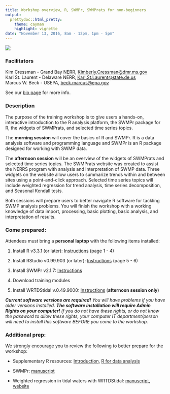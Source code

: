 ```yaml
---
title: Workshop overview, R, SWMPr, SWMPrats for non-beginners
output: 
  prettydoc::html_pretty:
    theme: cayman
    highlight: vignette
date: "November 13, 2016, 8am - 12pm, 1pm - 5pm"
---
```


![](imgs/workshop2016logo.png)

### Facilitators

Kim Cressman - Grand Bay NERR, [Kimberly.Cressman@dmr.ms.gov](mailto:Kimberly.Cressman@dmr.ms.gov)  
Kari St. Laurent - Delaware NERR, [Kari.St.Laurent@state.de.us](mailto:Kari.St.Laurent@state.de.us)  
Marcus W. Beck - USEPA, [beck.marcus@epa.gov](mailto:beck.marcus@epa.gov)

See our <a href="http://swmprats.net/swmprats-team" target="_parent">bio page</a> for more info.

### Description

The purpose of the training workshop is to give users a hands-on, interactive introduction to the R analysis platform, the SWMPr package for R, the widgets of SWMPrats, and selected time series topics.  

The **morning session** will cover the basics of R and SWMPr.  R is a data analysis software and programming language and SWMPr is an R package designed for working with SWMP data.  

The **afternoon session** will be an overview of the widgets of SWMPrats and selected time series topics.  The SWMPrats website was created to assist the NERRS program with analysis and interpretation of SWMP data.  Three widgets on the website allow users to summarize trends within and between sites using a point-and-click approach.  Selected time series topics will include weighted regression for trend analysis, time series decomposition, and Seasonal Kendall tests.  

Both sessions will prepare users to better navigate R software for tackling SWMP analysis problems.  You will finish the workshop with a working knowledge of data import, processing, basic plotting, basic analysis, and interpretation of results.  

### Come prepared:

Attendees must bring a **personal laptop** with the following items installed:

1) Install R v3.3.1 (or later): <a href="http://swmprats.net/workshop-2014/images/documents/R_install_guide.pdf" target="_parent">Instructions</a> (page 1 - 4)

2) Install RStudio v0.99.903 (or later): <a href="http://swmprats.net/workshop-2014/images/documents/R_install_guide.pdf" target="_parent">Instructions</a> (page 5 - 6)

3) Install SWMPr v2.1.7: [Instructions](https://fawda123.github.io/swmp_workshop_2016/content/SWMPr_install)

4) Download training modules

5) Install WRTDStidal v.0.49.9000: [Instructions](https://fawda123.github.io/swmp_workshop_2016/content/WRTDStidal_install) (**afternoon session only**)

***Current software versions are required!***  *You will have problems if you have older versions installed.* ***The software installation will require Admin Rights on your computer!***  *If you do not have these rights, or do not know the password to allow these rights, your computer IT department/person will need to install this software BEFORE you come to the workshop.*

### Additional prep:

We strongly encourage you to review the following to better prepare for the workshop:

* Supplementary R resources: <a href="http://swmprats.net/images/intro_to_R.pdf" target="_parent">Introduction</a>,  <a href="http://swmprats.net/images/R_for_data_analysis.pdf" target="_parent">R for data analysis</a>

* SWMPr: <a href="https://journal.r-project.org/archive/2016-1/beck.pdf" target = "_parent">manuscript</a>

* Weighted regression in tidal waters with WRTDStidal: <a href="http://swmprats.net/images/Beck-and-Hagy-2015-weighted-regression-for-tidal-waters.pdf" target = "_parent">manuscript</a>, <a href="https://github.com/fawda123/WRTDStidal" target = "_parent">website</a>

